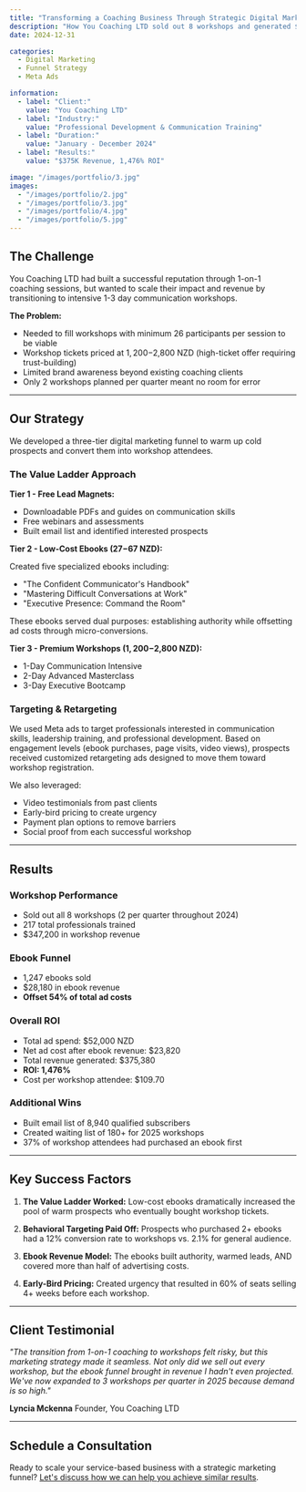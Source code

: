 ```yaml
---
title: "Transforming a Coaching Business Through Strategic Digital Marketing"
description: "How You Coaching LTD sold out 8 workshops and generated $375K revenue using a three-tier value ladder funnel"
date: 2024-12-31

categories:
  - Digital Marketing
  - Funnel Strategy
  - Meta Ads

information:
  - label: "Client:"
    value: "You Coaching LTD"
  - label: "Industry:"
    value: "Professional Development & Communication Training"
  - label: "Duration:"
    value: "January - December 2024"
  - label: "Results:"
    value: "$375K Revenue, 1,476% ROI"

image: "/images/portfolio/3.jpg"
images:
  - "/images/portfolio/2.jpg"
  - "/images/portfolio/3.jpg"
  - "/images/portfolio/4.jpg"
  - "/images/portfolio/5.jpg"
---
```


## The Challenge

You Coaching LTD had built a successful reputation through 1-on-1 coaching sessions, but wanted to scale their impact and revenue by transitioning to intensive 1-3 day communication workshops.

**The Problem:**
- Needed to fill workshops with minimum 26 participants per session to be viable
- Workshop tickets priced at $1,200-$2,800 NZD (high-ticket offer requiring trust-building)
- Limited brand awareness beyond existing coaching clients
- Only 2 workshops planned per quarter meant no room for error

---

## Our Strategy

We developed a three-tier digital marketing funnel to warm up cold prospects and convert them into workshop attendees.

### The Value Ladder Approach

**Tier 1 - Free Lead Magnets:**
- Downloadable PDFs and guides on communication skills
- Free webinars and assessments
- Built email list and identified interested prospects

**Tier 2 - Low-Cost Ebooks ($27-$67 NZD):**

Created five specialized ebooks including:
- "The Confident Communicator's Handbook"
- "Mastering Difficult Conversations at Work"
- "Executive Presence: Command the Room"

These ebooks served dual purposes: establishing authority while offsetting ad costs through micro-conversions.

**Tier 3 - Premium Workshops ($1,200-$2,800 NZD):**
- 1-Day Communication Intensive
- 2-Day Advanced Masterclass
- 3-Day Executive Bootcamp

### Targeting & Retargeting

We used Meta ads to target professionals interested in communication skills, leadership training, and professional development. Based on engagement levels (ebook purchases, page visits, video views), prospects received customized retargeting ads designed to move them toward workshop registration.

We also leveraged:
- Video testimonials from past clients
- Early-bird pricing to create urgency
- Payment plan options to remove barriers
- Social proof from each successful workshop

---

## Results

### Workshop Performance
- Sold out all 8 workshops (2 per quarter throughout 2024)
- 217 total professionals trained
- $347,200 in workshop revenue

### Ebook Funnel
- 1,247 ebooks sold
- $28,180 in ebook revenue
- **Offset 54% of total ad costs**

### Overall ROI
- Total ad spend: $52,000 NZD
- Net ad cost after ebook revenue: $23,820
- Total revenue generated: $375,380
- **ROI: 1,476%**
- Cost per workshop attendee: $109.70

### Additional Wins
- Built email list of 8,940 qualified subscribers
- Created waiting list of 180+ for 2025 workshops
- 37% of workshop attendees had purchased an ebook first

---

## Key Success Factors

1. **The Value Ladder Worked:** Low-cost ebooks dramatically increased the pool of warm prospects who eventually bought workshop tickets.

2. **Behavioral Targeting Paid Off:** Prospects who purchased 2+ ebooks had a 12% conversion rate to workshops vs. 2.1% for general audience.

3. **Ebook Revenue Model:** The ebooks built authority, warmed leads, AND covered more than half of advertising costs.

4. **Early-Bird Pricing:** Created urgency that resulted in 60% of seats selling 4+ weeks before each workshop.

---

## Client Testimonial

*"The transition from 1-on-1 coaching to workshops felt risky, but this marketing strategy made it seamless. Not only did we sell out every workshop, but the ebook funnel brought in revenue I hadn't even projected. We've now expanded to 3 workshops per quarter in 2025 because demand is so high."*

**Lyncia Mckenna**
Founder, You Coaching LTD

---

## Schedule a Consultation

Ready to scale your service-based business with a strategic marketing funnel? [Let's discuss how we can help you achieve similar results](https://calendly.com/alex-triplec/30min).
